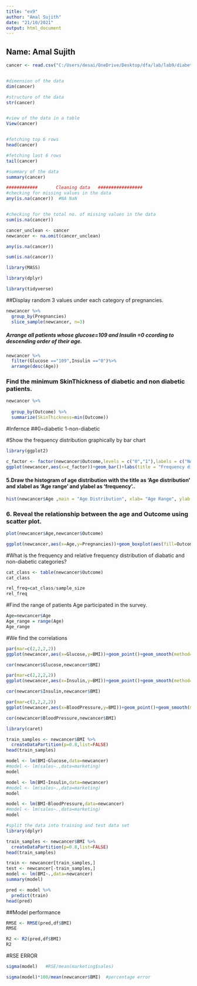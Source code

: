 ---
title: "ex9"
author: "Amal Sujith"
date: "21/10/2021"
output: html_document
---

## Name: Amal Sujith

```{r}
cancer <- read.csv("C:/Users/desai/OneDrive/Desktop/dfa/lab/lab9/diabetes.csv")


#dimension of the data
dim(cancer)

#structure of the data
str(cancer)


#view of the data in a table
View(cancer)


#fetching top 6 rows
head(cancer)

#fetching last 6 rows
tail(cancer)

#summary of the data
summary(cancer)

############       Cleaning data   #################
#checking for missing values in the data
any(is.na(cancer))  #NA NaN


#checking for the total no. of missing values in the data
sum(is.na(cancer))

```


```{r}

cancer_unclean <- cancer
newcancer <- na.omit(cancer_unclean)
```

```{r}
any(is.na(cancer)) 
```

```{r}
sum(is.na(cancer))
```



```{r}
library(MASS)

```

```{r}
library(dplyr)
```

```{r}
library(tidyverse)
```

##Display random 3 values under each category of pregnancies.

```{r}
newcancer %>% 
  group_by(Pregnancies) 
  slice_sample(newcancer, n=3)
```

##### Arrange all patients whose glucose=109 and Insulin =0 ccording to descending order of their age.

```{r}
newcancer %>%
  filter(Glucose =="109",Insulin =="0")%>%
  arrange(desc(Age))
```

### 	Find the minimum SkinThickness of diabetic and non diabetic patients.


```{r}
newcancer %>%
 
  group_by(Outcome) %>%
  summarize(SkinThickness=min(Outcome))
```


#Infernce
##0=diabetic 1-non-diabetic



#Show the frequency distribution graphically by bar chart

```{r}
library(ggplot2)
```

```{r}
c_factor <- factor(newcancer$Outcome,levels = c("0","1"),labels = c("Non-diabetic","Diabetic"))
ggplot(newcancer,aes(x=c_factor))+geom_bar()+labs(title = "Frequency distribution graphically",x='Cancer class',y='Frequency')
```

#### 5.Draw the histogram of age distribution with the title as ‘Age distribution’ and xlabel as ‘Age range’ and ylabel as ‘frequency’..

```{r}
hist(newcancer$Age ,main = "Age Distribution", xlab= "Age Range", ylab ="frequency")
```

### 6. Reveal the relationship between the age and Outcome using scatter plot.

```{r}
plot(newcancer$Age,newcancer$Outcome)
```

```{r}
ggplot(newcancer,aes(x=Age,y=Pregnancies))+geom_boxplot(aes(fill=Outcome))+facet_wrap(Outcome~.)
```








#What is the frequency and relative frequency distribution of diabatic and non-diabetic categories?

```{r}
cat_class <- table(newcancer$Outcome)
cat_class
```

```{r}
rel_freq=cat_class/sample_size
rel_freq
```

#Find the range of patients Age participated in the survey.

```{r}
Age=newcancer$Age
Age_range = range(Age) 
Age_range
```

#We find the correlations



```{r}
par(mar=c(2,2,2,2))
ggplot(newcancer,aes(x=Glucose,y=BMI))+geom_point()+geom_smooth(method='lm',se=FALSE)
```

```{r}
cor(newcancer$Glucose,newcancer$BMI)
```

```{r}
par(mar=c(2,2,2,2))
ggplot(newcancer,aes(x=Insulin,y=BMI))+geom_point()+geom_smooth(method='lm',se=FALSE)
```




```{r}
cor(newcancer$Insulin,newcancer$BMI)
```

```{r}
par(mar=c(2,2,2,2))
ggplot(newcancer,aes(x=BloodPressure,y=BMI))+geom_point()+geom_smooth(method='lm',se=FALSE)
```

```{r}
cor(newcancer$BloodPressure,newcancer$BMI)
```




```{r}
library(caret)
```
```{r}
train_samples <- newcancer$BMI %>%
  createDataPartition(p=0.8,list=FALSE)
head(train_samples)
```


```{r}
model <- lm(BMI~Glucose,data=newcancer)
#model <- lm(sales~.,data=marketing)
model
```

```{r}
model <- lm(BMI~Insulin,data=newcancer)
#model <- lm(sales~.,data=marketing)
model
```


```{r}
model <- lm(BMI~BloodPressure,data=newcancer)
#model <- lm(sales~.,data=marketing)
model
```
```{r}
#split the data into training and test data set
library(dplyr)

```

```{r}
train_samples <- newcancer$BMI %>%
  createDataPartition(p=0.8,list=FALSE)
head(train_samples)
```


```{r}
train <- newcancer[train_samples,]
test <- newcancer[-train_samples,]
model <- lm(BMI~.,data=newcancer)
summary(model)
```


```{r}
pred <- model %>%
  predict(train)
head(pred)
```
##Model performance

```{r}
RMSE <- RMSE(pred,df$BMI)
RMSE
```

```{r}
R2 <- R2(pred,df$BMI)
R2
```

#RSE ERROR

```{r}
sigma(model)   #RSE/mean(marketing$sales)
```

```{r}
sigma(model)*100/mean(newcancer$BMI)  #percentage error
```
